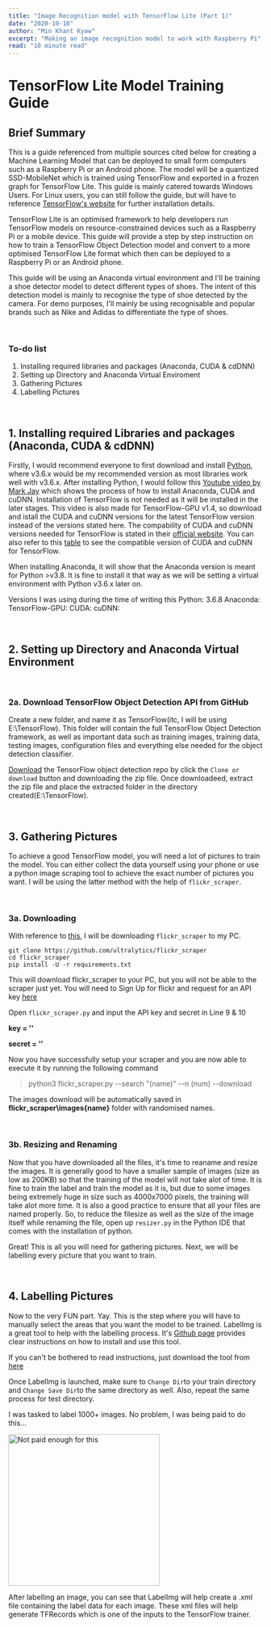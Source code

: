 ```yaml
---
title: "Image Recognition model with TensorFlow Lite (Part 1)"
date: "2020-10-10"
author: "Min Khant Kyaw"
excerpt: "Making an image recognition model to work with Raspberry Pi"
read: "10 minute read"
---
```


# TensorFlow Lite Model Training Guide

## Brief Summary

This is a guide referenced from multiple sources cited below for creating a Machine Learning Model that can be deployed to small form computers such as a Raspberry Pi or an Android phone. The model will be a quantized SSD-MobileNet which is trained using TensorFlow and exported in a frozen graph for TensorFlow Lite. This guide is mainly catered towards Windows Users. For Linux users, you can still follow the guide, but will have to reference [TensorFlow's website](https://www.tensorflow.org/install) for further installation details.

TensorFlow Lite is an optimised framework to help developers run TensorFlow models on resource-constrained devices such as a Raspberry Pi or a mobile device. This guide will provide a step by step instruction on how to train a TensorFlow Object Detection model and convert to a more optimised TensorFlow Lite format which then can be deployed to a Raspberry Pi or an Android phone.

This guide will be using an Anaconda virtual environment and I'll be training a shoe detector model to detect different types of shoes. The intent of this detection model is mainly to recognise the type of shoe detected by the camera. For demo purposes, I'll mainly be using recognisable and popular brands such as Nike and Adidas to differentiate the type of shoes.

<br />

### To-do list

1.  Installing required libraries and packages (Anaconda, CUDA & cdDNN)
2.  Setting up Directory and Anaconda Virtual Enviroment
3.  Gathering Pictures
4.  Labelling Pictures

<br />

## 1. Installing required Libraries and packages (Anaconda, CUDA & cdDNN)

Firstly, I would recommend everyone to first download and install [Python](https://www.python.org/downloads/windows/), where v3.6.x would be my recommended version as most libraries work well with v3.6.x. After installing Python, I would follow this [Youtube video by Mark Jay](https://www.youtube.com/watch?v=RplXYjxgZbw) which shows the process of how to install Anaconda, CUDA and cuDNN. Installation of TensorFlow is not needed as it will be installed in the later stages. This video is also made for TensorFlow-GPU v1.4, so download and istall the CUDA and cuDNN versions for the latest TensorFlow version instead of the versions stated here. The compability of CUDA and cuDNN versions needed for TensorFlow is stated in their [official website](https://www.tensorflow.org/install/gpu). You can also refer to this [table](https://www.tensorflow.org/install/source#tested_build_configurations) to see the compatible version of CUDA and cuDNN for TensorFlow.

When installing Anaconda, it will show that the Anaconda version is meant for Python >v3.8. It is fine to install it that way as we will be setting a virtual environment with Python v3.6.x later on.

Versions I was using during the time of writing this
Python: 3.6.8
Anaconda:
TensorFlow-GPU:
CUDA:
cuDNN:

<br />

## 2. Setting up Directory and Anaconda Virtual Environment

<br />

### 2a. Download TensorFlow Object Detection API from GitHub

Create a new folder, and name it as TensorFlow(itc, I will be using E:\TensorFlow). This folder will contain the full TensorFlow Object Detection framework, as well as important data such as training images, training data, testing images, configuration files and everything else needed for the object detection classifier.

[Download](https://github.com/tensorflow/models) the TensorFlow object detection repo by click the `Clone or download` button and downloading the zip file. Once downloadeed, extract the zip file and place the extracted folder in the directory created(E:\TensorFlow).

<br />

## 3. Gathering Pictures

To achieve a good TensorFlow model, you will need a lot of pictures to train the model. You can either collect the data yourself using your phone or use a python image scraping tool to achieve the exact number of pictures you want. I will be using the latter method with the help of `flickr_scraper`.

<br />

### 3a. Downloading

With reference to [this](https://github.com/ultralytics/flickr_scraper), I will be downloading `flickr_scraper` to my PC.

```
git clone https://github.com/ultralytics/flickr_scraper
cd flickr_scraper
pip install -U -r requirements.txt
```

This will download flickr_scraper to your PC, but you will not be able to the scraper just yet.
You will need to Sign Up for flickr and request for an API key [here](https://www.flickr.com/services/apps/create/apply)

Open `flickr_scraper.py` and input the API key and secret in Line 9 & 10

**key = ''**

**secret = ''**

Now you have successfully setup your scraper and you are now able to execute it by running the following command

<BlockQuote>
  python3 flickr_scraper.py --search "(name)" --n (num) --download
</BlockQuote>

The images download will be automatically saved in **flickr_scraper\images\{name}** folder with randomised names.

<br />

### 3b. Resizing and Renaming

Now that you have downloaded all the files, it's time to reaname and resize the images.
It is generally good to have a smaller sample of images (size as low as 200KB) so that the training of the model will not take alot of time. It is fine to train the label and train the model as it is, but due to some images being extremely huge in size such as 4000x7000 pixels, the training will take alot more time.
It is also a good practice to ensure that all your files are named properly. So, to reduce the filesize as well as the size of the image itself while renaming the file, open up `resizer.py` in the Python IDE that comes with the installation of python.

Great! This is all you will need for gathering pictures. Next, we will be labelling every picture that you want to train.

<br />

## 4. Labelling Pictures

Now to the very FUN part. Yay. This is the step where you will have to manually select the areas that you want the model to be trained.
LabelImg is a great tool to help with the labelling process. It's [Github page](https://github.com/tzutalin/labelImg) provides clear instructions on how to install and use this tool.

If you can't be bothered to read instructions, just download the tool from [here](https://www.dropbox.com/s/tq7zfrcwl44vxan/windows_v1.6.0.zip?dl=1)

Once LabelImg is launched, make sure to `Change Dir`to your train directory and `Change Save Dir`to the same directory as well. Also, repeat the same process for test directory.

I was tasked to label 1000+ images. No problem, I was being paid to do this...

<p>
  <img
    width="300"
    height="300"
    src="https://media1.tenor.com/images/e8811ef763720c5a399379dd68b641f9/tenor.gif?itemid=6139291"
    title="Not paid enough for this"
  />
</p>

After labelling an image, you can see that LabelImg will help create a .xml file containing the label data for each image. These xml files will help generate TFRecords which is one of the inputs to the TensorFlow trainer.
